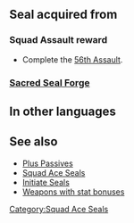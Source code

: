 {{Passive
|type=S
|name=Squad Ace BD
|exclusive=0
|canUseWeapon={{WeaponList|All}}
|canUseMove={{MoveList|All}}
|1name=Squad Ace BD 1
|alt1name=Squad Ace AJ 1
|1tagid=SID_第56迷宮の覇者1
|1cost=80
|1effect=Grants Atk/Def+1.
|statModifiers1=0,1,0,1,0
|1required=-
|1next=-
|2name=Squad Ace BD 2
|alt2name=Squad Ace AJ 2
|2tagid=SID_第56迷宮の覇者2
|2cost=160
|2effect=Grants Atk/Def+2.
|statModifiers2=0,2,0,2,0
}}
==Seal acquired from==
===Squad Assault reward===
* Complete the [[56th Assault]].
===[[Sacred Seal Forge]]===
{{SealCosts
|seals=Squad Ace BD 1;Squad Ace BD 2
|badgeColor=Scarlet
|costs1=-<!--0;0;0-->
|costs2=400;1000;100
}}
==In other languages==
{{OtherLanguages
|japanese=第５６迷宮の覇者
|german=Überfall-Ass BD
|spanishEU=As del asalto BD
|spanishLA=As del asalto BD
|french=Assaut réussi BD
|italian=Asso sq. BD
|chineseTW=第５６迷宮的霸王
|portuguese=Esquadrão ás BD
}}
==See also==
* [[Plus Passives]]
* [[Squad Ace Seals]]
* [[Initiate Seals]]
* [[:Category:Weapons with stat bonuses|Weapons with stat bonuses]]
{{Seals Navbox}}
[[Category:Squad Ace Seals]]